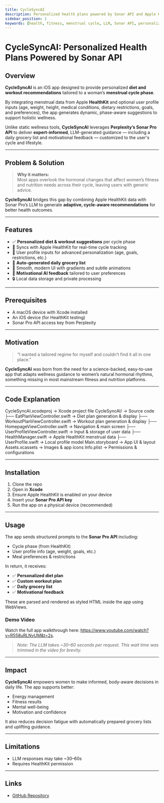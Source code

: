 ```yaml
---
title: CycleSyncAI
description: Personalized health plans powered by Sonar API and Apple HealthKit
sidebar_position: 1
keywords: [health, fitness, menstrual cycle, LLM, Sonar API, personalization, iOS]
---
```


# CycleSyncAI: Personalized Health Plans Powered by Sonar API

## Overview

**CycleSyncAI** is an iOS app designed to provide personalized **diet and workout recommendations** tailored to a woman’s **menstrual cycle phase**.

By integrating menstrual data from Apple **HealthKit** and optional user profile inputs (age, weight, height, medical conditions, dietary restrictions, goals, and preferences), the app generates dynamic, phase-aware suggestions to support holistic wellness.

Unlike static wellness tools, **CycleSyncAI** leverages **Perplexity’s Sonar Pro API** to deliver **expert-informed**, LLM-generated guidance — including a daily grocery list and motivational feedback — customized to the user's cycle and lifestyle.

---

## Problem & Solution

> **Why it matters:**  
Most apps overlook the hormonal changes that affect women’s fitness and nutrition needs across their cycle, leaving users with generic advice.

**CycleSyncAI** bridges this gap by combining Apple HealthKit data with Sonar Pro’s LLM to generate **adaptive, cycle-aware recommendations** for better health outcomes.

---

## Features

- ✅ **Personalized diet & workout suggestions** per cycle phase
- 🔄 Syncs with Apple HealthKit for real-time cycle tracking
- 👤 User profile inputs for advanced personalization (age, goals, restrictions, etc.)
- 🛒 **Auto-generated daily grocery list**
- 🎨 Smooth, modern UI with gradients and subtle animations
- 💬 **Motivational AI feedback** tailored to user preferences
- 🔒 Local data storage and private processing

---

## Prerequisites

- A macOS device with Xcode installed  
- An iOS device (for HealthKit testing)  
- Sonar Pro API access key from Perplexity

---

## Motivation

> “I wanted a tailored regime for myself and couldn’t find it all in one place.”

**CycleSyncAI** was born from the need for a science-backed, easy-to-use app that adapts wellness guidance to women’s natural hormonal rhythms, something missing in most mainstream fitness and nutrition platforms.

---

## Code Explanation
CycleSyncAI.xcodeproj          → Xcode project file
CycleSyncAI/                   → Source code
├── EatPlanViewController.swift        → Diet plan generation & display
├── WorkoutPlanViewController.swift    → Workout plan generation & display
├── HomepageViewController.swift       → Navigation & main screen
├── UserProfileViewController.swift    → Input & storage of user data
├── HealthManager.swift                → Apple HealthKit menstrual data
├── UserProfile.swift                  → Local profile model
Main.storyboard               → App UI & layout
Assets.xcassets              → Images & app icons
Info.plist                   → Permissions & configurations

---

## Installation

1. Clone the repo  
2. Open in **Xcode**  
3. Ensure Apple HealthKit is enabled on your device  
4. Insert your **Sonar Pro API key**  
5. Run the app on a physical device (recommended)

---

## Usage

The app sends structured prompts to the **Sonar Pro API** including:

- Cycle phase (from HealthKit)
- User profile info (age, weight, goals, etc.)
- Meal preferences & restrictions

In return, it receives:

- ✅ **Personalized diet plan**
- ✅ **Custom workout plan**
- ✅ **Daily grocery list**
- ✅ **Motivational feedback**

These are parsed and rendered as styled HTML inside the app using WebViews.

### Demo Video

Watch the full app walkthrough here: https://www.youtube.com/watch?v=R558uRLNvUM&t=2s.

> *Note: The LLM takes ~30–60 seconds per request. This wait time was trimmed in the video for brevity.*

---

## Impact

**CycleSyncAI** empowers women to make informed, body-aware decisions in daily life. The app supports better:

- Energy management  
- Fitness results  
- Mental well-being  
- Motivation and confidence

It also reduces decision fatigue with automatically prepared grocery lists and uplifting guidance.

---

## Limitations
- LLM responses may take ~30–60s
- Requires HealthKit permission

---

## Links

- [GitHub Repository](https://github.com/medhini98/cyclesyncai-api-cookbook)
